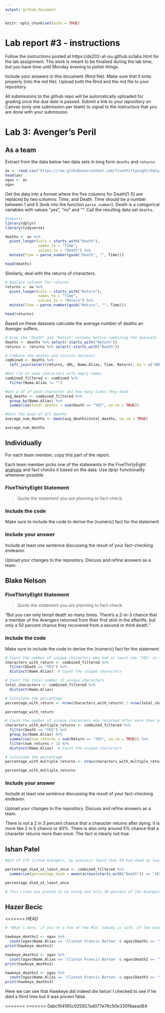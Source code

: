```yaml
---
output: github_document
---
```


<!-- README.md is generated from README.Rmd. Please edit the README.Rmd file -->


```r
knitr::opts_chunk$set(echo = TRUE)
```

# Lab report #3 - instructions

Follow the instructions posted at https://ds202-at-isu.github.io/labs.html for the lab assignment. The work is meant to be finished during the lab time, but you have time until Monday evening to polish things.

Include your answers in this document (Rmd file). Make sure that it knits properly (into the md file). Upload both the Rmd and the md file to your repository.  

All submissions to the github repo will be automatically uploaded for grading once the due date is passed.
Submit a link to your repository on Canvas (only one submission per team) to signal to the instructors that you are done with your submission.

# Lab 3: Avenger's Peril

## As a team

Extract from the data below two data sets in long form `deaths` and `returns`

```r
av <- read.csv("https://raw.githubusercontent.com/fivethirtyeight/data/master/avengers/avengers.csv", stringsAsFactors = FALSE)
head(av)
ogav <- av
ogav
```

Get the data into a format where the five columns for Death[1-5] are replaced by two columns: Time, and Death. Time should be a number between 1 and 5 (look into the function `parse_number`); Death is a categorical variables with values "yes", "no" and "". Call the resulting data set `deaths`. 

```r
#imports
library(dplyr)
library(tidyverse)
```

```r
deaths <- av %>%
  pivot_longer(cols = starts_with("Death"),
               names_to = "Time",
               values_to = "Death") %>%
  mutate(Time = parse_number(gsub("Death", "", Time)))

head(deaths)
```

Similarly, deal with the returns of characters.

```r
# Replace columns for returns
returns <- av %>%
  pivot_longer(cols = starts_with("Return"),
               names_to = "Time",
               values_to = "Return") %>%
  mutate(Time = parse_number(gsub("Return", "", Time)))

head(returns)
```
Based on these datasets calculate the average number of deaths an Avenger suffers. 

```r
# Drop the "Death" and "Return" columns before combining the datasets
deaths <- deaths %>% select(-starts_with("Return"))
returns <- returns %>% select(-starts_with("Death"))

# Combine the deaths and returns datasets
combined <- deaths %>%
  left_join(select(returns, URL, Name.Alias, Time, Return), by = c("URL", "Name.Alias", "Time"))

#Get rid of some characters with empty names
combined_filtered <- combined %>%
  filter(Name.Alias != "")

#Get a df of each character and how many times they died
avg_deaths <- combined_filtered %>%
  group_by(Name.Alias) %>%
  summarise(total_deaths = sum(Death == "YES", na.rm = TRUE))

#Gets the mean of all deaths
average_num_deaths <- mean(avg_deaths$total_deaths, na.rm = TRUE)

average_num_deaths
```
## Individually

For each team member, copy this part of the report. 

Each team member picks one of the statements in the FiveThirtyEight [analysis](https://fivethirtyeight.com/features/avengers-death-comics-age-of-ultron/) and fact checks it based on the data. Use dplyr functionality whenever possible.

### FiveThirtyEight Statement

> Quote the statement you are planning to fact-check.

### Include the code

Make sure to include the code to derive the (numeric) fact for the statement

### Include your answer

Include at least one sentence discussing the result of your fact-checking endeavor.

Upload your changes to the repository. Discuss and refine answers as a team.

## Blake Nelson

### FiveThirtyEight Statement

> Quote the statement you are planning to fact-check.


  "But you can only tempt death so many times. There’s a 2-in-3 chance that a member of the Avengers returned from their first stint in the afterlife, but only a 50 percent chance they recovered from a second or third death."
    
### Include the code

Make sure to include the code to derive the (numeric) fact for the statement

```r
# Count the number of unique characters who had at least one "YES" in the return column
characters_with_return <- combined_filtered %>%
  filter(Death == "YES") %>%
  distinct(Name.Alias)  # Count the unique characters

# Count the total number of unique characters
total_characters <- combined_filtered %>%
  distinct(Name.Alias)

# Calculate the percentage
percentage_with_return <- nrow(characters_with_return) / nrow(total_characters) * 100

percentage_with_return
```

```r
# Count the number of unique characters who returned after more than one death
characters_with_multiple_returns <- combined_filtered %>%
  filter(Death == "YES") %>%
  group_by(Name.Alias) %>% 
  summarise(num_returns = sum(Return == "YES", na.rm = TRUE)) %>%
  filter(num_returns > 1) %>%
  distinct(Name.Alias)  # Count the unique characters

# Calculate the percentage
percentage_with_multiple_returns <- nrow(characters_with_multiple_returns) / nrow(total_characters) * 100

percentage_with_multiple_returns
```
### Include your answer

Include at least one sentence discussing the result of your fact-checking endeavor.

Upload your changes to the repository. Discuss and refine answers as a team.

  There is not a 2 in 3 percent chance that a character returns after dying. it is more like 2 in 5 chance or 40%. There is also only around 5% chance that a character returns more than once.  The fact is clearly not true.

## Ishan Patel
```r
#Out of 173 listed Avengers, my analysis found that 69 had died at least one time after they joined the team. That’s about 40 percent of all people who have ever signed on to the team. Let’s put it this way: If you fall from four or five stories up, there’s a 50 percent chance you die. Getting a membership card in the Avengers is roughly like jumping off a four-story building.

percentage_died_at_least_once <- combined_filtered %>%
  summarize(percentage_died = mean(across(starts_with("Death")) == "YES") * 100)

percentage_died_at_least_once

# This claim was proved to be wrong and only 10 percent of the Avengers died at least one time.

```

## Hazer Becic
<<<<<<< HEAD
```r
# "What’s more, if you’re a fan of the MCU, nobody is safe. Of the nine Avengers we see on screen — Iron Man, Hulk, Captain America, Thor, Hawkeye, Black Widow, Scarlet Witch, Quicksilver and The Vision — every single one of them has died at least once in the course of their time Avenging in the comics. In fact, Hawkeye died twice"

hawkeye_deaths1 <- ogav %>%
  count(ogav$Name.Alias == 'Clinton Francis Barton' & ogav$Death1 == 'YES')
print(hawkeye_deaths1)

hawkeye_deaths2 <- ogav %>%
  count(ogav$Name.Alias == 'Clinton Francis Barton' & ogav$Death2 == 'YES')
print(hawkeye_deaths2)

hawkeye_deaths3 <- ogav %>%
  count(ogav$Name.Alias == 'Clinton Francis Barton' & ogav$Death3 == 'YES')
print(hawkeye_deaths3) 

```
Here we can see that Hawkeye did indeed die twice! I checked to see if he died a third time but it was proven false. 

 

=======
>>>>>>> 0abcf84185c025927ad077e78c50e330f9aead84



